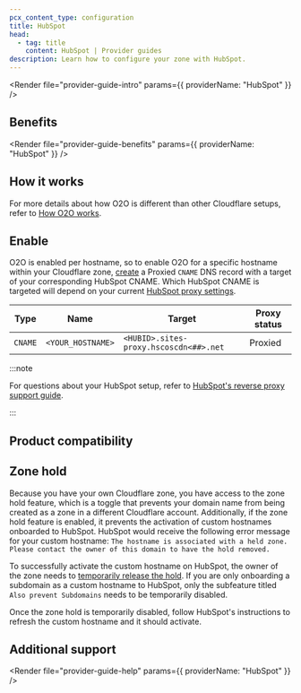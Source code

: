 ```yaml
---
pcx_content_type: configuration
title: HubSpot
head:
  - tag: title
    content: HubSpot | Provider guides
description: Learn how to configure your zone with HubSpot.
---
```



<Render file="provider-guide-intro" params={{ providerName: "HubSpot" }} />

## Benefits

<Render file="provider-guide-benefits" params={{ providerName: "HubSpot" }} />

## How it works

For more details about how O2O is different than other Cloudflare setups, refer to [How O2O works](/cloudflare-for-platforms/cloudflare-for-saas/saas-customers/how-it-works/).

## Enable

O2O is enabled per hostname, so to enable O2O for a specific hostname within your Cloudflare zone, [create](/dns/manage-dns-records/how-to/create-dns-records/#create-dns-records) a Proxied `CNAME` DNS record with a target of your corresponding HubSpot CNAME. Which HubSpot CNAME is targeted will depend on your current [HubSpot proxy settings](https://developers.hubspot.com/docs/cms/developer-reference/reverse-proxy-support#configure-the-proxy).

| Type    | Name              | Target                                 | Proxy status |
| ------- | ----------------- | -------------------------------------- | ------------ |
| `CNAME` | `<YOUR_HOSTNAME>` | `<HUBID>.sites-proxy.hscoscdn<##>.net` | Proxied      |

:::note

For questions about your HubSpot setup, refer to [HubSpot's reverse proxy support guide](https://developers.hubspot.com/docs/cms/developer-reference/reverse-proxy-support).

:::

## Product compatibility

<Render file="provider-guide-compatibility" />

## Zone hold

Because you have your own Cloudflare zone, you have access to the zone hold feature, which is a toggle that prevents your domain name from being created as a zone in a different Cloudflare account. Additionally, if the zone hold feature is enabled, it prevents the activation of custom hostnames onboarded to HubSpot. HubSpot would receive the following error message for your custom hostname: `The hostname is associated with a held zone. Please contact the owner of this domain to have the hold removed.`

To successfully activate the custom hostname on HubSpot, the owner of the zone needs to [temporarily release the hold](/fundamentals/account/account-security/zone-holds/#release-zone-holds). If you are only onboarding a subdomain as a custom hostname to HubSpot, only the subfeature titled `Also prevent Subdomains` needs to be temporarily disabled.

Once the zone hold is temporarily disabled, follow HubSpot's instructions to refresh the custom hostname and it should activate.

## Additional support

<Render file="provider-guide-help" params={{ providerName: "HubSpot" }} />
